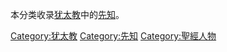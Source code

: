 本分类收录[[犹太教|犹太教]]中的[[先知|先知]]。

[[Category:犹太教|Category:犹太教]]
[[Category:先知|Category:先知]]
[[Category:聖經人物|Category:聖經人物]]